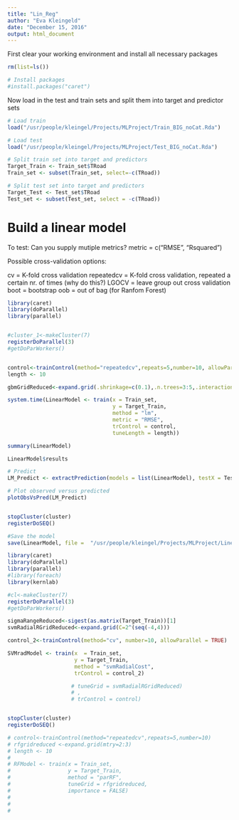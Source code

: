 ```yaml
---
title: "Lin_Reg"
author: "Eva Kleingeld"
date: "December 15, 2016"
output: html_document
---
```


First clear your working environment and install all necessary packages

```r
rm(list=ls())

# Install packages
#install.packages("caret")

```

Now load in the test and train sets and split them into target and predictor sets

```r
# Load train
load("/usr/people/kleingel/Projects/MLProject/Train_BIG_noCat.Rda")

# Load test
load("/usr/people/kleingel/Projects/MLProject/Test_BIG_noCat.Rda")

# Split train set into target and predictors 
Target_Train <- Train_set$TRoad
Train_set <- subset(Train_set, select=-c(TRoad))

# Split test set into target and predictors
Target_Test <- Test_set$TRoad
Test_set <- subset(Test_set, select = -c(TRoad))

```

# Build a linear model

To test:
Can you supply mutiple metrics? metric = c("RMSE", "Rsquared")

Possible cross-validation options:

cv = K-fold cross validation
repeatedcv = K-fold cross validation, repeated a certain nr. of times (why do this?)
LGOCV = leave group out cross validation 
boot = bootstrap
oob = out of bag (for Ranfom Forest)


```r
library(caret)
library(doParallel)
library(parallel)


#cluster_1<-makeCluster(7)
registerDoParallel(3)
#getDoParWorkers()


control<-trainControl(method="repeatedcv",repeats=5,number=10, allowParallel = TRUE) 
length <- 10

gbmGridReduced<-expand.grid(.shrinkage=c(0.1),.n.trees=3:5,.interaction.depth=4:6,.n.minobsinnode=3:5)

system.time(LinearModel <- train(x = Train_set, 
                                 y = Target_Train, 
                                 method = "lm", 
                                 metric = "RMSE",
                                 trControl = control,
                                 tuneLength = length))

summary(LinearModel)

LinearModel$results

# Predict
LM_Predict <- extractPrediction(models = list(LinearModel), testX = Test_set, testY = Target_Test)

# Plot observed versus predicted
plotObsVsPred(LM_Predict)


stopCluster(cluster)
registerDoSEQ()

#Save the model
save(LinearModel, file =  "/usr/people/kleingel/Projects/MLProject/LinearModel.Rda")

```

```r
library(caret)
library(doParallel)
library(parallel)
#library(foreach)
library(kernlab)

#cl<-makeCluster(7)
registerDoParallel(3)
#getDoParWorkers()

sigmaRangeReduced<-sigest(as.matrix(Target_Train))[1]
svmRadialRGridReduced<-expand.grid(C=2^(seq(-4,4)))

control_2<-trainControl(method="cv", number=10, allowParallel = TRUE) 

SVMradModel <- train(x  = Train_set, 
                     y = Target_Train, 
                     method = "svmRadialCost",
                     trControl = control_2)

                    # tuneGrid = svmRadialRGridReduced)
                    # ,
                    # trControl = control)


stopCluster(cluster)
registerDoSEQ()

# control<-trainControl(method="repeatedcv",repeats=5,number=10) 
# rfgridreduced <-expand.grid(mtry=2:3)
# length <- 10
# 
# RFModel <- train(x = Train_set, 
#                  y = Target_Train,
#                  method = "parRF",
#                  tuneGrid = rfgridreduced,
#                  importance = FALSE)
# 
# 
# 





```






